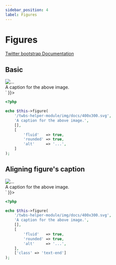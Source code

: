 ```yaml
---
sidebar_position: 4
label: Figures
---
```



# Figures

[Twitter bootstrap Documentation](https://getbootstrap.com/docs/5.1/content/figures/)

## Basic

<Tabs>
<TabItem value="result" label="Result" default>
  <HtmlCode bootstrapVersion="5.1">
      <div dangerouslySetInnerHTML={{ __html: `<figure class="figure">
    <img alt="..." class="figure-img img-fluid rounded" src="/twbs-helper-module/img/docs/400x300.svg">
    <figcaption class="figure-caption">A caption for the above image.</figcaption>
</figure>` }}></div>
  </HtmlCode>
</TabItem>
<TabItem value="source" label="Source">

```php
<?php

echo $this->figure(
    '/twbs-helper-module/img/docs/400x300.svg',
    'A caption for the above image.',
    [],
    [
        'fluid'   => true,
        'rounded' => true,
        'alt'     => '...',
    ]
);

```

</TabItem>
</Tabs>

## Aligning figure's caption

<Tabs>
<TabItem value="result" label="Result" default>
  <HtmlCode bootstrapVersion="5.1">
      <div dangerouslySetInnerHTML={{ __html: `<figure class="figure">
    <img alt="..." class="figure-img img-fluid rounded" src="/twbs-helper-module/img/docs/400x300.svg">
    <figcaption class="figure-caption text-end">A caption for the above image.</figcaption>
</figure>` }}></div>
  </HtmlCode>
</TabItem>
<TabItem value="source" label="Source">

```php
<?php

echo $this->figure(
    '/twbs-helper-module/img/docs/400x300.svg',
    'A caption for the above image.',
    [],
    [
        'fluid'   => true,
        'rounded' => true,
        'alt'     => '...',
    ],
    ['class' => 'text-end']
);

```

</TabItem>
</Tabs>

